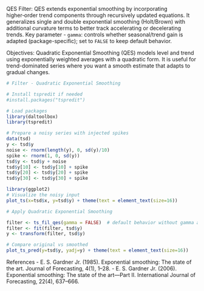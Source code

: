 QES Filter: QES extends exponential smoothing by incorporating higher‑order trend components through recursively updated equations. It generalizes single and double exponential smoothing (Holt/Brown) with additional curvature terms to better track accelerating or decelerating trends.
Key parameter
- `gamma`: controls whether seasonal/trend gain is adapted (package-specific); set to `FALSE` to keep default behavior.

Objectives: Quadratic Exponential Smoothing (QES) models level and trend using exponentially weighted averages with a quadratic form. It is useful for trend-dominated series where you want a smooth estimate that adapts to gradual changes.

```r
# Filter - Quadratic Exponential Smoothing

# Install tspredit if needed
#install.packages("tspredit")
```

```r
# Load packages
library(daltoolbox)
library(tspredit) 
```


```r
# Prepare a noisy series with injected spikes
data(tsd)
y <- tsd$y
noise <- rnorm(length(y), 0, sd(y)/10)
spike <- rnorm(1, 0, sd(y))
tsd$y <- tsd$y + noise
tsd$y[10] <- tsd$y[10] + spike
tsd$y[20] <- tsd$y[20] + spike
tsd$y[30] <- tsd$y[30] + spike
```

```r
library(ggplot2)
# Visualize the noisy input
plot_ts(x=tsd$x, y=tsd$y) + theme(text = element_text(size=16))
```

```r
# Apply Quadratic Exponential Smoothing

filter <- ts_fil_qes(gamma = FALSE)  # default behavior without gamma adaptation
filter <- fit(filter, tsd$y)
y <- transform(filter, tsd$y)

# Compare original vs smoothed
plot_ts_pred(y=tsd$y, yadj=y) + theme(text = element_text(size=16))
```

References
- E. S. Gardner Jr. (1985). Exponential smoothing: The state of the art. Journal of Forecasting, 4(1), 1–28.
- E. S. Gardner Jr. (2006). Exponential smoothing: The state of the art—Part II. International Journal of Forecasting, 22(4), 637–666.
